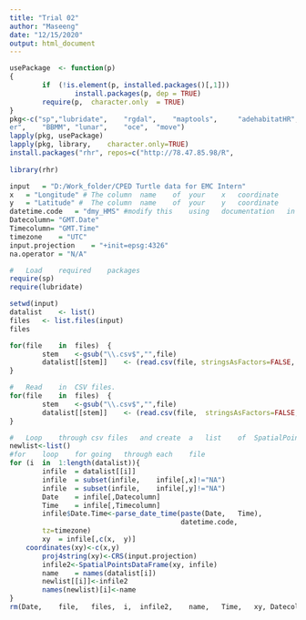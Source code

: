 ---
title: "Trial 02"
author: "Maseeng"
date: "12/15/2020"
output: html_document
---

```{r setup, include=FALSE}

usePackage	<- function(p)	
{
		if	(!is.element(p,	installed.packages()[,1]))
				install.packages(p,	dep	= TRUE)
		require(p,	character.only	= TRUE)
}
pkg<-c("sp","lubridate",	"rgdal",	"maptools",		"adehabitatHR",	"rgdal",	"rast
er",	"BBMM",	"lunar",	"oce",	"move")
lapply(pkg,	usePackage)
lapply(pkg,	library,	character.only=TRUE)
install.packages("rhr",	repos=c("http://78.47.85.98/R",		
																																"http://cran.rstudio.com/"),	dep	= TRUE)
library(rhr)

```


```{r, eval=FALSE}
input	= "D:/Work_folder/CPED Turtle data for EMC Intern"
x	= "Longitude" #	The	column	name	of	your	x	coordinate
y	= "Latitude" #	The	column	name	of	your	y	coordinate
datetime.code	= "dmy_HMS" #modify	this	using	documentation	in	Lubridate
Datecolumn= "GMT.Date"
Timecolumn= "GMT.Time"
timezone	= "UTC"
input.projection	= "+init=epsg:4326"
na.operator = "N/A"

```

```{r, eval = FALSE}

#	Load	required	packages
require(sp)
require(lubridate)

```

```{r, eval = FALSE}
setwd(input)
datalist	<- list()	
files	<- list.files(input)
files

```


```{r, eval = FALSE}

for(file	in	files)	{
		stem	<-gsub("\\.csv$","",file)
		datalist[[stem]]	<- (read.csv(file, stringsAsFactors=FALSE, na.strings=na.operator))
}

```


```{r, eval = FALSE}

#	Read	in	CSV	files.	
for(file	in	files)	{
		stem	<-gsub("\\.csv$","",file)
		datalist[[stem]]	<- (read.csv(file,	stringsAsFactors=FALSE,	na.strings=na.operator))
}

```


```{r, eval = FALSE}

#	Loop	through	csv	files	and	create	a	list	of	SpatialPointsDataFrames
newlist<-list()
#for	loop	for	going	through	each	file		
for	(i	in	1:length(datalist)){
		infile	= datalist[[i]]
		infile	= subset(infile,	infile[,x]!="NA")
		infile	= subset(infile,	infile[,y]!="NA")
		Date	= infile[,Datecolumn]
		Time	= infile[,Timecolumn]
		infile$Date.Time<-parse_date_time(paste(Date,	Time),
		                                  datetime.code,	
		tz=timezone)
		xy	= infile[,c(x,	y)]
    coordinates(xy)<-c(x,y)
		proj4string(xy)<-CRS(input.projection)
		infile2<-SpatialPointsDataFrame(xy,	infile)
		name	= names(datalist[i])
		newlist[[i]]<-infile2
		names(newlist)[i]<-name
}
rm(Date,	file,	files,	i,	infile2,	name,	Time,	xy,	Datecolumn,	input, pkg,	stem,	Timecolumn,	timezone,usePackage)	#	remove	unwanted	objects

```

```{r, eval = False}



```